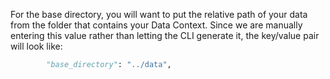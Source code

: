 For the base directory, you will want to put the relative path of your data from the folder that contains your Data Context.  Since we are manually entering this value rather than letting the CLI generate it, the key/value pair will look like:

```python title="Python" name="version-0.17.23 inferred data connector add base_directory"
        "base_directory": "../data",
```